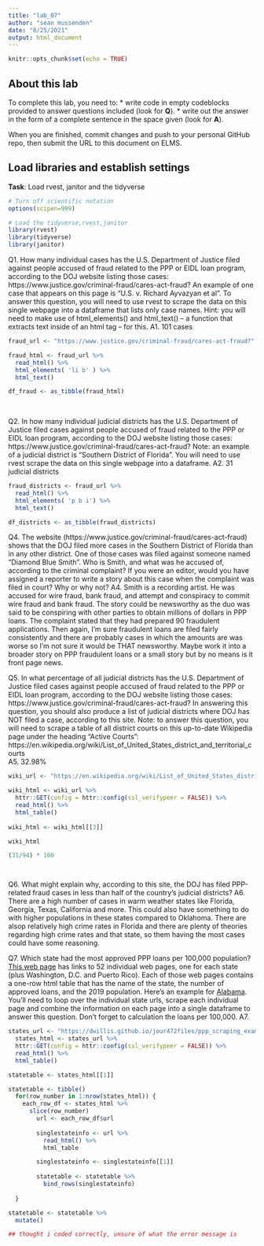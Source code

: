 ```yaml
---
title: "lab_07"
author: "sean mussenden"
date: "8/25/2021"
output: html_document
---
```


```r
knitr::opts_chunk$set(echo = TRUE)
```

## About this lab

To complete this lab, you need to:
* write code in empty codeblocks provided to answer questions included (look for **Q**).
* write out the answer in the form of a complete sentence in the space given (look for **A**).

When you are finished, commit changes and push to your personal GitHub repo, then submit the URL to this document on ELMS.

## Load libraries and establish settings
**Task**: Load rvest, janitor and the tidyverse
```r
# Turn off scientific notation
options(scipen=999)

# Load the tidyverse,rvest,janitor
library(rvest)
library(tidyverse)
library(janitor)
```


Q1. How many individual cases has the U.S. Department of Justice filed against people accused of fraud related to the PPP or EIDL loan program, according to the DOJ website listing those cases: https://www.justice.gov/criminal-fraud/cares-act-fraud?  An example of one case that appears on this page is "U.S. v. Richard Ayvazyan et al". To answer this question, you will need to use rvest to scrape the data on this single webpage into a dataframe that lists only case names. Hint: you will need to make use of html_elements() and html_text() -- a function that extracts text inside of an html tag -- for this.
A1. 101 cases

```r
fraud_url <- "https://www.justice.gov/criminal-fraud/cares-act-fraud?"

fraud_html <- fraud_url %>% 
  read_html() %>%
  html_elements( 'li b' ) %>% 
  html_text()

df_fraud <- as_tibble(fraud_html)
  
 
```

Q2. In how many individual judicial districts has the U.S. Department of Justice filed cases against people accused of fraud related to the PPP or EIDL loan program, according to the DOJ website listing those cases: https://www.justice.gov/criminal-fraud/cares-act-fraud?  Note: an example of a judicial district is "Southern District of Florida". You will need to use rvest scrape the data on this single webpage into a dataframe.
A2. 31 judicial districts

```r
fraud_districts <- fraud_url %>% 
  read_html() %>% 
  html_elements( 'p b i') %>% 
  html_text()

df_districts <- as_tibble(fraud_districts)


```

Q4. The website (https://www.justice.gov/criminal-fraud/cares-act-fraud) shows that the DOJ filed more cases in the Southern District of Florida than in any other district. One of those cases was filed against someone named "Diamond Blue Smith". Who is Smith, and what was he accused of, according to the criminal complaint? If you were an editor, would you have assigned a reporter to write a story about this case when the complaint was filed in court? Why or why not?
A4. 
Smith is a recording artist. He was accused for wire fraud, bank fraud, and attempt and conspiracy to commit wire fraud and bank fraud. The story could be newsworthy as the duo was said to be conspiring with other parties to obtain millions of dollars in PPP loans. The complaint stated that they had prepared 90 fraudulent applications. Then again, I'm sure fraudulent loans are filed fairly consistently and there are probably cases in which the amounts are was worse so I'm not sure it would be THAT newsworthy. Maybe work it into a broader story on PPP fraudulent loans or a small story but by no means is it front page news. 

Q5. In what percentage of all judicial districts has the U.S. Department of Justice filed cases against people accused of fraud related to the PPP or EIDL loan program, according to the DOJ website listing those cases: https://www.justice.gov/criminal-fraud/cares-act-fraud? In answering this question, you should also produce a list of judicial districts where DOJ has NOT filed a case, according to this site.  Note: to answer this question, you will need to scrape a table of all district courts on this up-to-date Wikipedia page under the heading "Active Courts": https://en.wikipedia.org/wiki/List_of_United_States_district_and_territorial_courts  
A5.
32.98%


```r
wiki_url <- "https://en.wikipedia.org/wiki/List_of_United_States_district_and_territorial_courts"

wiki_html <- wiki_url %>% 
  httr::GET(config = httr::config(ssl_verifypeer = FALSE)) %>%
  read_html() %>% 
  html_table()
   
wiki_html <- wiki_html[[3]]

wiki_html

(31/94) * 100




```
Q6. What might explain why, according to this site, the DOJ has filed PPP-related fraud cases in less than half of the country's judicial districts?
A6. 
There are a high number of cases in warm weather states like Florida, Georgia, Texas, California and more. This could also have something to do with higher populations in these states compared to Oklahoma. There are alsop relatively high crime rates in Florida and there are plenty of theories regarding high crime rates and that state, so them having the most cases could have some reasoning. 

Q7. Which state had the most approved PPP loans per 100,000 population? [This web page](https://dwillis.github.io/jour472files/ppp_scraping_example/index.html) has links to 52 individual web pages, one for each state (plus Washington, D.C. and Puerto Rico). Each of those web pages contains a one-row html table that has the name of the state, the number of approved loans, and the 2019 population. Here's an example for [Alabama](https://dwillis.github.io/jour472files/ppp_scraping_example/states/alabama.html). You'll need to loop over the individual state urls, scrape each individual page and combine the information on each page into a single dataframe to answer this question. Don't forget to calculation the loans per 100,000.
A7.
```r
states_url <- "https://dwillis.github.io/jour472files/ppp_scraping_example/index.html"
  states_html <- states_url %>% 
  httr::GET(config = httr::config(ssl_verifypeer = FALSE)) %>%
  read_html() %>% 
  html_table()

statetable <- states_html[[1]]

statetable <- tibble()
  for(row_number in 1:nrow(states_html)) {
    each_row_df <- states_html %>% 
      slice(row_number)
        url <- each_row_df$url
        
        singlestateinfo <- url %>% 
          read_html() %>% 
          html_table

        singlestateinfo <- singlestateinfo[[1]]
        
        statetable <- statetable %>% 
          bind_rows(singlestateinfo)
        
  }

statetable <- statetable %>% 
  mutate()

## thought i coded correctly, unsure of what the error message is
```
